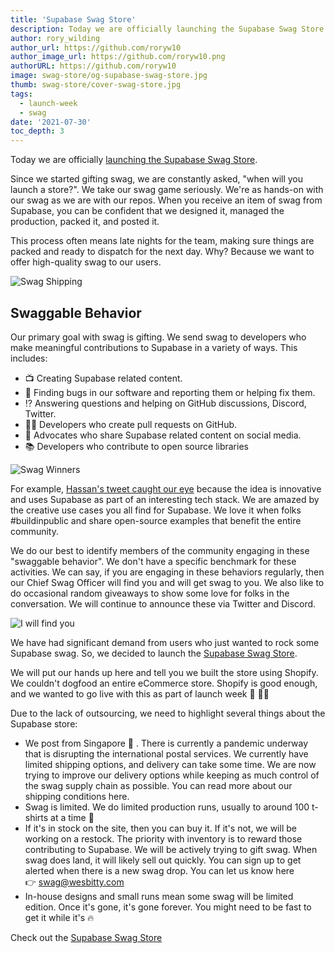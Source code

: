 ```yaml
---
title: 'Supabase Swag Store'
description: Today we are officially launching the Supabase Swag Store.
author: rory_wilding
author_url: https://github.com/roryw10
author_image_url: https://github.com/roryw10.png
authorURL: https://github.com/roryw10
image: swag-store/og-supabase-swag-store.jpg
thumb: swag-store/cover-swag-store.jpg
tags:
  - launch-week
  - swag
date: '2021-07-30'
toc_depth: 3
---
```


Today we are officially [launching the Supabase Swag Store](https://store.wesbitty.com/).

Since we started gifting swag, we are constantly asked, "when will you launch a store?".
We take our swag game seriously. We're as hands-on with our swag as we are with our repos.
When you receive an item of swag from Supabase, you can be confident that we designed it, managed the production, packed it, and posted it.

This process often means late nights for the team, making sure things are packed and ready to dispatch for the next day.
Why? Because we want to offer high-quality swag to our users.

![Swag Shipping](/images/blog/swag-store/swag-shipping.jpg)

## Swaggable Behavior

Our primary goal with swag is gifting. We send swag to developers who make meaningful contributions to Supabase in a variety of ways.
This includes:

- 📺 Creating Supabase related content.
- 🐛 Finding bugs in our software and reporting them or helping fix them.
- ⁉️ Answering questions and helping on GitHub discussions, Discord, Twitter.
- 👨‍💻 Developers who create pull requests on GitHub.
- 📲 Advocates who share Supabase related content on social media.
- 📚 Developers who contribute to open source libraries

![Swag Winners](/images/blog/swag-store/swag-winners.png)

For example, [Hassan's tweet caught our eye](https://twitter.com/Nutlope/status/1389082406477463557) because the idea is
innovative and uses Supabase as part of an interesting tech stack. We are amazed by the creative use cases you all find for Supabase.
We love it when folks #buildinpublic and share open-source examples that benefit the entire community.

We do our best to identify members of the community engaging in these "swaggable behavior".
We don't have a specific benchmark for these activities. We can say, if you are engaging in these behaviors regularly,
then our Chief Swag Officer will find you and will get swag to you. We also like to do occasional random giveaways to
show some love for folks in the conversation. We will continue to announce these via Twitter and Discord.

![I will find you](/images/blog/swag-store/i-will-find-you-meme.jpg)

We have had significant demand from users who just wanted to rock some Supabase swag.
So, we decided to launch the [Supabase Swag Store](https://store.wesbitty.com/).

We will put our hands up here and tell you we built the store using Shopify. We couldn't dogfood an entire eCommerce store.
Shopify is good enough, and we wanted to go live with this as part of launch week 🚀 👩‍🚀

Due to the lack of outsourcing, we need to highlight several things about the Supabase store:

- We post from Singapore 💌 . There is currently a pandemic underway that is disrupting the international postal services. We currently have limited shipping options, and delivery can take some time. We are now trying to improve our delivery options while keeping as much control of the swag supply chain as possible. You can read more about our shipping conditions here.
- Swag is limited. We do limited production runs, usually to around 100 t-shirts at a time 👕
- If it's in stock on the site, then you can buy it. If it's not, we will be working on a restock. The priority with inventory is to reward those contributing to Supabase. We will be actively trying to gift swag. When swag does land, it will likely sell out quickly. You can sign up to get alerted when there is a new swag drop. You can let us know here 👉 [swag@wesbitty.com](mailto:swag@wesbitty.com)
- In-house designs and small runs mean some swag will be limited edition. Once it's gone, it's gone forever. You might need to be fast to get it while it's 🔥

Check out the [Supabase Swag Store](https://store.wesbitty.com/)
